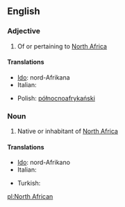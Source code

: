 ==English==

===Adjective===
{{en-adj|-|pos=[[north|North]] [[African]]}}

# Of or pertaining to [[North Africa]]

====Translations====
{{trans-top|of or pertaining to North Africa}}
* [[Ido]]: nord-Afrikana
* Italian: {{t-|it|nordafricano}}
{{trans-mid}}
* Polish: [[północnoafrykański]] {{m}}
{{trans-bottom}}

===Noun===
{{en-noun|sg=[[north|North]] [[African]]}}

# Native or inhabitant of [[North Africa]]

====Translations====
{{trans-top|native or inhabitant of North Africa}}
* [[Ido]]: nord-Afrikano
* Italian: {{t-|it|nordafricano}}
{{trans-mid}}
* Turkish: {{t|tr|Kuzey Afrikalı}}
{{trans-bottom}}

[[pl:North African]]